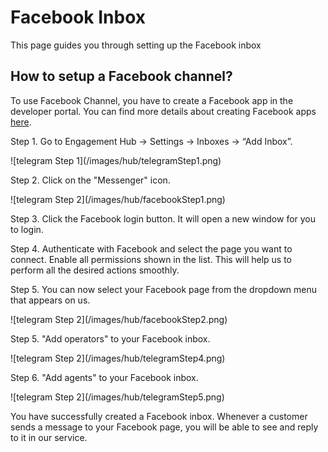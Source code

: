 # Facebook Inbox

This page guides you through setting up the Facebook inbox

## How to setup a Facebook channel?

To use Facebook Channel, you have to create a Facebook app in the developer portal. You can find more details about creating Facebook apps [here](https://developers.facebook.com/docs/development#register).

Step 1. Go to Engagement Hub → Settings → Inboxes → “Add Inbox”.

<Frame>![telegram Step 1](/images/hub/telegramStep1.png)</Frame>

Step 2. Click on the "Messenger" icon.

<Frame>![telegram Step 2](/images/hub/facebookStep1.png)</Frame>

Step 3. Click the Facebook login button. It will open a new window for you to login.

Step 4. Authenticate with Facebook and select the page you want to connect. Enable all permissions shown in the list. This will help us to perform all the desired actions smoothly.

Step 5. You can now select your Facebook page from the dropdown menu that appears on us.

<Frame>![telegram Step 2](/images/hub/facebookStep2.png)</Frame>

Step 5. "Add operators" to your Facebook inbox.

<Frame>![telegram Step 2](/images/hub/telegramStep4.png)</Frame>

Step 6. "Add agents" to your Facebook inbox.

<Frame>![telegram Step 2](/images/hub/telegramStep5.png)</Frame>

You have successfully created a Facebook inbox. Whenever a customer sends a message to your Facebook page, you will be able to see and reply to it in our service.